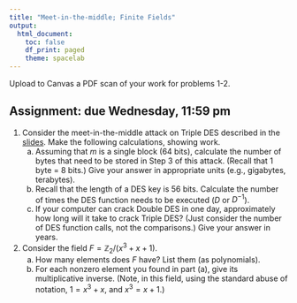 ```yaml
---
title: "Meet-in-the-middle; Finite Fields"
output:
  html_document:
    toc: false
    df_print: paged
    theme: spacelab
---
```


Upload to Canvas a PDF scan of your work for problems 1-2. 

## Assignment: due Wednesday, 11:59 pm

1. Consider the meet-in-the-middle attack on Triple DES described in the [slides](../slides/07desaes1.html#/how-about-triple-des). Make the following calculations, showing work.
     a. Assuming that $m$ is a single block (64 bits), calculate the number of bytes that need to be stored in Step 3 of this attack. (Recall that 1 byte = 8 bits.) Give your answer in appropriate units (e.g., gigabytes, terabytes).
     b. Recall that the length of a DES key is 56 bits. Calculate the number of times the DES function needs to be executed ($D$ or $D^{-1}$).
     c. If your computer can crack Double DES in one day, approximately how long will it take to crack Triple DES? (Just consider the number of DES function calls, not the comparisons.) Give your answer in years.

2. Consider the field $F = \mathbb{Z}_2/(x^3+x+1)$.
     a. How many elements does $F$ have? List them (as polynomials).
     b. For each nonzero element you found in part (a), give its multiplicative inverse. (Note, in this field, using the standard abuse of notation, $1 = x^3 + x$, and $x^3 = x + 1$.)